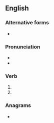 ==English==

===Alternative forms===
* {{l|en|burnt}}

===Pronunciation===
* {{IPA|/ˈbɜː(ɹ)nd/|lang=en}}
* {{audio|En-us-burned.ogg|Audio (US)|lang=en}}

===Verb===
{{head|en|verb form}}

# {{en-simple past of|burn}}
# {{inflection of|burn||past|part|lang=en}}

===Anagrams===
* {{anagrams|en|a=bdenru|Burden|bunder|burden|unbred}}